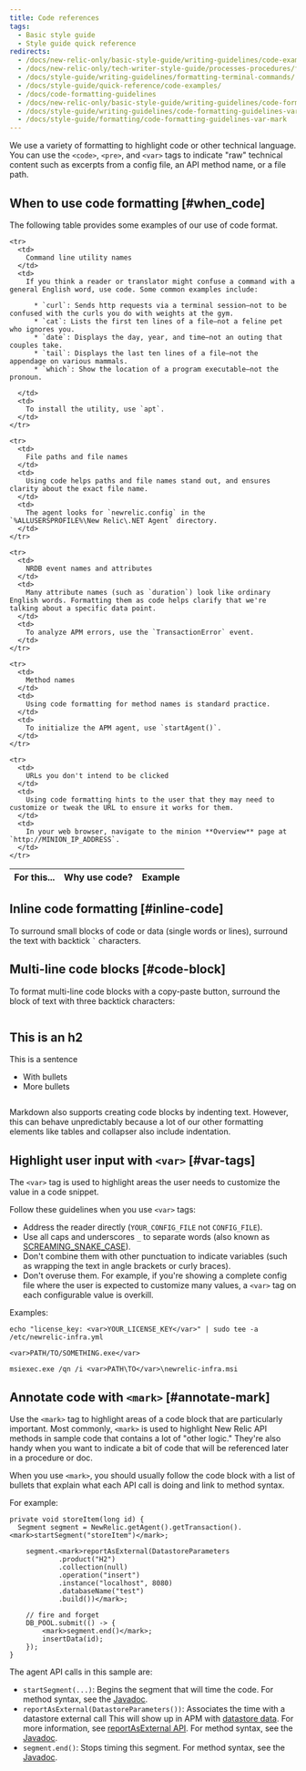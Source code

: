 ```yaml
---
title: Code references
tags:
  - Basic style guide
  - Style guide quick reference
redirects:
  - /docs/new-relic-only/basic-style-guide/writing-guidelines/code-examples
  - /docs/new-relic-only/tech-writer-style-guide/processes-procedures/formatting-terminal-commands
  - /docs/style-guide/writing-guidelines/formatting-terminal-commands/
  - /docs/style-guide/quick-reference/code-examples/
  - /docs/code-formatting-guidelines
  - /docs/new-relic-only/basic-style-guide/writing-guidelines/code-formatting-guidelines
  - /docs/style-guide/writing-guidelines/code-formatting-guidelines-var-mark
  - /docs/style-guide/formatting/code-formatting-guidelines-var-mark
---
```


We use a variety of formatting to highlight code or other technical language. You can use the `<code>`, `<pre>`, and `<var>` tags to indicate "raw" technical content such as excerpts from a config file, an API method name, or a file path.

## When to use code formatting [#when_code]

The following table provides some examples of our use of code format.

<table>
  <thead>
    <tr>
      <th width={200}>
        For this...
      </th>
      <th>
        Why use code?
      </th>
      <th>
        Example
      </th>
    </tr>
  </thead>

  <tbody>

    <tr>
      <td>
        Command line utility names
      </td>
      <td>
        If you think a reader or translator might confuse a command with a general English word, use code. Some common examples include:

          * `curl`: Sends http requests via a terminal session–not to be confused with the curls you do with weights at the gym.
          * `cat`: Lists the first ten lines of a file–not a feline pet who ignores you.
          * `date`: Displays the day, year, and time–not an outing that couples take.
          * `tail`: Displays the last ten lines of a file–not the appendage on various mammals.
          * `which`: Show the location of a program executable–not the pronoun.

      </td>
      <td>
        To install the utility, use `apt`.
      </td>
    </tr>
      
    <tr>
      <td>
        File paths and file names
      </td>
      <td>
        Using code helps paths and file names stand out, and ensures clarity about the exact file name.
      </td>
      <td>
        The agent looks for `newrelic.config` in the `%ALLUSERSPROFILE%\New Relic\.NET Agent` directory.
      </td>
    </tr>

    <tr>
      <td>
        NRDB event names and attributes
      </td>
      <td>
        Many attribute names (such as `duration`) look like ordinary English words. Formatting them as code helps clarify that we're talking about a specific data point.
      </td>
      <td>
        To analyze APM errors, use the `TransactionError` event.
      </td>
    </tr>

    <tr>
      <td>
        Method names
      </td>
      <td>
        Using code formatting for method names is standard practice.
      </td>
      <td>
        To initialize the APM agent, use `startAgent()`.
      </td>
    </tr>

    <tr>
      <td>
        URLs you don't intend to be clicked
      </td>
      <td>
        Using code formatting hints to the user that they may need to customize or tweak the URL to ensure it works for them.
      </td>
      <td>
        In your web browser, navigate to the minion **Overview** page at `http://MINION_IP_ADDRESS`.
      </td>
    </tr>
  </tbody>
</table>

## Inline code formatting [#inline-code]

To surround small blocks of code or data (single words or lines), surround the text with backtick `` ` `` characters.

## Multi-line code blocks [#code-block]
  
To format multi-line code blocks with a copy-paste button, surround the block of text with three backtick characters:

```Markdown
  ```
  
  ## This is an h2

  This is a sentence

  * With bullets
  * More bullets
  ```
```

Markdown also supports creating code blocks by indenting text. However, this can behave unpredictably because a lot of our other formatting elements like tables and collapser also include indentation.

## Highlight user input with `<var>` [#var-tags]

The `<var>` tag is used to highlight areas the user needs to customize the value in a code snippet.

Follow these guidelines when you use `<var>` tags:

* Address the reader directly (`YOUR_CONFIG_FILE` not `CONFIG_FILE`).
* Use all caps and underscores `_` to separate words (also known as [SCREAMING_SNAKE_CASE](https://github.com/rubocop-hq/ruby-style-guide#screaming-snake-case)).
* Don't combine them with other punctuation to indicate variables (such as wrapping the text in angle brackets or curly braces).
* Don't overuse them. For example, if you're showing a complete config file where the user is expected to customize many values, a `<var>` tag on each configurable value is overkill.

Examples:

```
echo "license_key: <var>YOUR_LICENSE_KEY</var>" | sudo tee -a /etc/newrelic-infra.yml
```

```
<var>PATH/TO/SOMETHING.exe</var>
```

```
msiexec.exe /qn /i <var>PATH\TO</var>\newrelic-infra.msi
```

## Annotate code with `<mark>` [#annotate-mark]

Use the `<mark>` tag to highlight areas of a code block that are particularly important. Most commonly, `<mark>` is used to highlight New Relic API methods in sample code that contains a lot of "other logic." They're also handy when you want to indicate a bit of code that will be referenced later in a procedure or doc. 

When you use `<mark>`, you should usually follow the code block with a list of bullets that explain what each API call is doing and link to method syntax. 

For example: 

```
private void storeItem(long id) {
  Segment segment = NewRelic.getAgent().getTransaction(). <mark>startSegment("storeItem")</mark>;

    segment.<mark>reportAsExternal(DatastoreParameters
            .product("H2")
            .collection(null)
            .operation("insert")
            .instance("localhost", 8080)
            .databaseName("test")
            .build())</mark>;

    // fire and forget
    DB_POOL.submit(() -> {
        <mark>segment.end()</mark>;
        insertData(id);
    });
}
```

The agent API calls in this sample are:

* `startSegment(...)`: Begins the segment that will time the code. For method syntax, see the [Javadoc](https://example.com).
* `reportAsExternal(DatastoreParameters())`: Associates the time with a datastore external call This will show up in APM with [datastore data](/docs/apm/applications-menu/features/analyze-database-instance-level-performance-issues). For more information, see [reportAsExternal API](http://newrelic.github.io/java-agent-api/javadoc/index.html?com/newrelic/api/agent/TracedMethod.html). For method syntax, see the [Javadoc](https://example.com).
* `segment.end()`: Stops timing this segment. For method syntax, see the [Javadoc](https://example.com).
